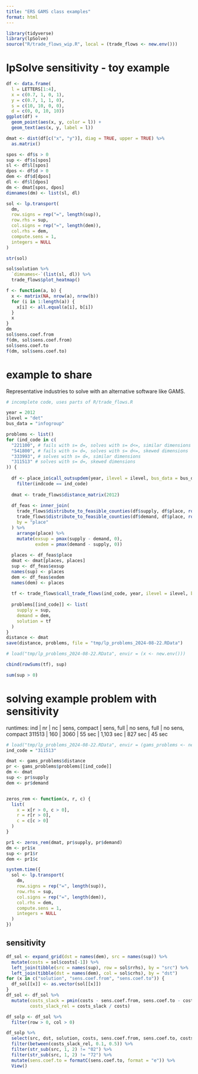 ```yaml
---
title: "ERS GAMS class examples"
format: html
---
```



```r
library(tidyverse)
library(lpSolve)
source("R/trade_flows_wip.R", local = (trade_flows <- new.env()))

```


# lpSolve sensitivity - toy example


```r
df <- data.frame(
  l = LETTERS[1:4],
  x = c(0.7, 1, 0, 1), 
  y = c(0.7, 1, 1, 0),
  s = c(10, 10, 0, 0),
  d = c(0, 0, 10, 10))
ggplot(df) +
  geom_point(aes(x, y, color = l)) +
  geom_text(aes(x, y, label = l))

dmat <- dist(df[c("x", "y")], diag = TRUE, upper = TRUE) %>%
  as.matrix()

spos <- df$s > 0
sup <- df$s[spos]
sl <- df$l[spos]
dpos <- df$d > 0
dem <- df$d[dpos]
dl <- df$l[dpos]
dm <- dmat[spos, dpos]
dimnames(dm) <- list(sl, dl)

sol <- lp.transport(
  dm,
  row.signs = rep("=", length(sup)),
  row.rhs = sup,
  col.signs = rep("=", length(dem)),
  col.rhs = dem,
  compute.sens = 1,
  integers = NULL
)

str(sol)

sol$solution %>%
  `dimnames<-`(list(sl, dl)) %>%
  trade_flows$plot_heatmap()
```


```r
f <- function(a, b) {
  x <- matrix(NA, nrow(a), nrow(b))
  for (i in 1:length(a)) {
    x[i] <- all.equal(a[i], b[i])
  }
  x
}
dm
sol$sens.coef.from
f(dm, sol$sens.coef.from)
sol$sens.coef.to
f(dm, sol$sens.coef.to)
```



# example to share

Representative industries to solve with an alternative software like GAMS.

```r
# incomplete code, uses parts of R/trade_flows.R

year = 2012
ilevel = "det"
bus_data = "infogroup"

problems <- list()
for (ind_code in c(
  "221100", # fails with s= d=, solves with s= d<=, similar dimensions
  "541800", # fails with s= d=, solves with s= d<=, skewed dimensions
  "333993", # solves with s= d=, similar dimensions
  "311513" # solves with s= d=, skewed dimensions
)) {
    
  df <- place_io$call_outsupdem(year, ilevel = ilevel, bus_data = bus_data) %>%
    filter(indcode == ind_code)
  
  dmat <- trade_flows$distance_matrix(2012)
  
  df_feas <- inner_join(
    trade_flows$distribute_to_feasible_counties(df$supply, df$place, rownames(dmat)) %>% rename(supply = value),
    trade_flows$distribute_to_feasible_counties(df$demand, df$place, rownames(dmat)) %>% rename(demand = value),
    by = "place"
  ) %>%
    arrange(place) %>%
    mutate(exsup = pmax(supply - demand, 0),
           exdem = pmax(demand - supply, 0))
  
  places <- df_feas$place
  dmat <- dmat[places, places]
  sup <- df_feas$exsup
  names(sup) <- places
  dem <- df_feas$exdem
  names(dem) <- places
  
  tf <- trade_flows$call_trade_flows(ind_code, year, ilevel = ilevel, bus_data = bus_data)
  
  problems[[ind_code]] <- list(
    supply = sup,
    demand = dem,
    solution = tf
  )
}
distance <- dmat
save(distance, problems, file = "tmp/lp_problems_2024-08-22.RData")

# load("tmp/lp_problems_2024-08-22.RData", envir = (x <- new.env()))

cbind(rowSums(tf), sup)

sum(sup > 0)
```


# solving example problem with sensitivity

runtimes:
ind    | nr  | nc   | sens, compact | sens, full | no sens, full | no sens, compact
311513 | 160 | 3060 | 55 sec        | 1,103 sec  | 827 sec       | 45 sec

```r
# load("tmp/lp_problems_2024-08-22.RData", envir = (gams_problems <- new.env()))
ind_code = "311513"

dmat <- gams_problems$distance
pr <- gams_problems$problems[[ind_code]]
dm <- dmat
sup <- pr$supply
dem <- pr$demand


zeros_rem <- function(x, r, c) {
  list(
    x = x[r > 0, c > 0],
    r = r[r > 0],
    c = c[c > 0]
  )
}

pr1 <- zeros_rem(dmat, pr$supply, pr$demand)
dm <- pr1$x
sup <- pr1$r
dem <- pr1$c

system.time({
  sol <- lp.transport(
    dm,
    row.signs = rep("=", length(sup)),
    row.rhs = sup,
    col.signs = rep("=", length(dem)),
    col.rhs = dem,
    compute.sens = 1,
    integers = NULL
  )
})
```


## sensitivity

```r
df_sol <- expand_grid(dst = names(dem), src = names(sup)) %>%
  mutate(costs = sol$costs[-1]) %>%
  left_join(tibble(src = names(sup), row = sol$rrhs), by = "src") %>%
  left_join(tibble(dst = names(dem), col = sol$crhs), by = "dst")
for (x in c("solution", "sens.coef.from", "sens.coef.to")) {
  df_sol[[x]] <- as.vector(sol[[x]])
}
df_sol <- df_sol %>%
  mutate(costs_slack = pmin(costs - sens.coef.from, sens.coef.to - costs),
         costs_slack_rel = costs_slack / costs)

df_solp <- df_sol %>%
  filter(row > 0, col > 0)

df_solp %>%
  select(src, dst, solution, costs, sens.coef.from, sens.coef.to, costs_slack, costs_slack_rel) %>%
  filter(between(costs_slack_rel, 0.1, 0.5)) %>%
  filter(str_sub(src, 1, 2) != "02") %>%
  filter(str_sub(src, 1, 2) != "72") %>%
  mutate(sens.coef.to = formatC(sens.coef.to, format = "e")) %>%
  View()

```




# 